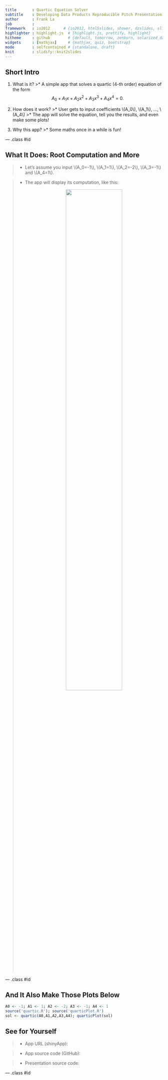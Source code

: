 ```yaml
---
title       : Quartic Equation Solver
subtitle    : Developing Data Products Reproducible Pitch Presentation
author      : Frank La
job         : 
framework   : io2012      # {io2012, html5slides, shower, dzslides, slideous, landslide, revealjs, ...}
highlighter : highlight.js  # {highlight.js, prettify, highlight}
hitheme     : github        # {default, tomorrow, zenburn, solarized_dark, solarized_light, twitter-bootstrap, github}
widgets     : [mathjax]     # {mathjax, quiz, bootstrap}
mode        : selfcontained # {standalone, draft}
knit        : slidify::knit2slides
---
```


## Short Intro

1. What is it?
>* A simple app that solves a quartic (4-th order) equation of the form $$A_0 + A_1 x + A_2 x^2 + A_3 x^3 + A_4 x^4 = 0.$$

2. How does it work?
>* User gets to input coefficients \\(A_0\\), \\(A_1\\), ..., \\(A_4\\)
>* The app will solve the equation, tell you the results, and even make some plots!

3. Why this app?
>* Some maths once in a while is fun!

--- .class #id 



## What It Does: Root Computation and More

>* Let's assume you input \\(A_0=-1\\), \\(A_1=1\\), \\(A_2=-2\\), \\(A_3=-1\\) and \\(A_4=1\\).

>* The app will display its computation, like this:
<center><div>
  <img width="64%" src="assets/img/screenshot.png" align="middle">
</div></center> 



--- .class #id

## And It Also Make Those Plots Below

```r
A0 <- -1; A1 <- 1; A2 <- -2; A3 <- -1; A4 <- 1
source('quartic.R'); source('quarticPlot.R')
sol <- quartic(A0,A1,A2,A3,A4); quarticPlot(sol)
```


## See for Yourself

>* App URL (shinyApp):

>* App source code (GitHub):

>* Presentation source code:

--- .class #id

